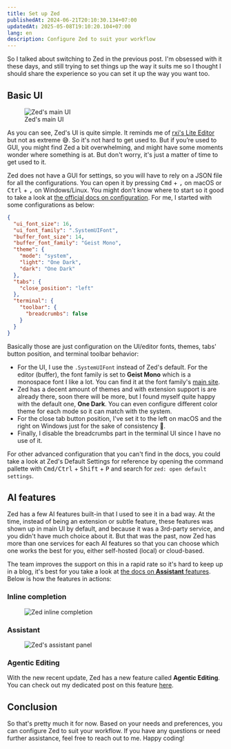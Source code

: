 ```yaml
---
title: Set up Zed
publishedAt: 2024-06-21T20:10:30.134+07:00
updatedAt: 2025-05-08T19:10:20.104+07:00
lang: en
description: Configure Zed to suit your workflow
---
```


So I talked about switching to Zed in the previous post. I'm obsessed with it these days, and still trying to set things up the way it suits me so I thought I should share the experience so you can set it up the way you want too.

## Basic UI

<figure class="extended-pt">
  <div class="extended-wrapper">
    <Image src={zedMainUI} alt="Zed's main UI" />
  </div>
  <figcaption class="text-center mt-8">
    Zed's main UI
  </figcaption>
</figure>

As you can see, Zed's UI is quite simple. It reminds me of [rxi's Lite Editor](https://github.com/rxi/lite) but not as extreme 😅. So it's not hard to get used to. But if you’re used to GUI, you might find Zed a bit overwhelming, and might have some moments wonder where something is at. But don't worry, it's just a matter of time to get used to it.

Zed does not have a GUI for settings, so you will have to rely on a JSON file for all the configurations. You can open it by pressing <kbd>Cmd</kbd> + <kbd>,</kbd> on macOS or <kbd>Ctrl</kbd> + <kbd>,</kbd> on Windows/Linux. You might don't know where to start so it good to take a look at [the official docs on configuration](https://zed.dev/docs/configuring-zed). For me, I started with some configurations as below:

```json
{
  "ui_font_size": 16,
  "ui_font_family": ".SystemUIFont",
  "buffer_font_size": 14,
  "buffer_font_family": "Geist Mono",
  "theme": {
    "mode": "system",
    "light": "One Dark",
    "dark": "One Dark"
  },
  "tabs": {
    "close_position": "left"
  },
  "terminal": {
    "toolbar": {
      "breadcrumbs": false
    }
  }
}
```

Basically those are just configuration on the UI/editor fonts, themes, tabs' button position, and terminal toolbar behavior:

- For the UI, I use the `.SystemUIFont` instead of Zed's default. For the editor (buffer), the font family is set to **Geist Mono** which is a monospace font I like a lot. You can find it at the font family's [main site](https://vercel.com/font).
- Zed has a decent amount of themes and with extension support is are already there, soon there will be more, but I found myself quite happy with the default one, **One Dark**. You can even configure different color theme for each mode so it can match with the system.
- For the close tab button position, I've set it to the left on macOS and the right on Windows just for the sake of consistency 👀.
- Finally, I disable the breadcrumbs part in the terminal UI since I have no use of it.

For other advanced configuration that you can't find in the docs, you could take a look at Zed's Default Settings for reference by opening the command pallette with <kbd>Cmd/Ctrl</kbd> + <kbd>Shift</kbd> + <kbd>P</kbd> and search for `zed: open default settings`.

## AI features

Zed has a few AI features built-in that I used to see it in a bad way. At the time, instead of being an extension or subtle feature, these features was shown up in main UI by default, and because it was a 3rd-party service, and you didn't have much choice about it. But that was the past, now Zed has more than one services for each AI features so that you can choose which one works the best for you, either self-hosted (local) or cloud-based.

The team improves the support on this in a rapid rate so it's hard to keep up in a blog, it's best for you take a look at [the docs on **Assistant** features](https://zed.dev/docs/assistant/assistant). Below is how the features in actions:

### Inline completion

<figure>
  <img src={zedInlineCompletion.src} alt="Zed inline completion" class="rounded-lg shadow-lg" />
</figure>

### Assistant

<figure class="extended-py">
  <div class="extended-wrapper">
    <Image src={zedAssistantPanel} alt="Zed's assistant panel" class="rounded shadow-lg" />
  </div>
</figure>

### Agentic Editing

With the new recent update, Zed has a new feature called **Agentic Editing**. You can check out my dedicated post on this feature [here](/writing/zeds-agentic-editing).

## Conclusion

So that's pretty much it for now. Based on your needs and preferences, you can configure Zed to suit your workflow. If you have any questions or need further assistance, feel free to reach out to me. Happy coding!
